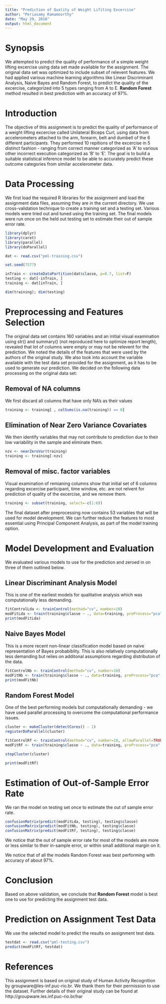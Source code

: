 ```yaml
---
title: "Prediction of Quality of Weight Lifiting Excercise"
author: "Periasamy Ramamoorthy"
date: "May 29, 2016"
output: html_document
---
```


# Synopsis

We attempted to predict the quality of performance of a simple weight lifting excercise using data set made available for the assignment. The original data set was optimized to include subset of relevent features. We had applied various machine learning algorithms like Linear Discriminant Analysis, Naive Bayes and Random Forest, to predict the quality of the excercise, categorized into 5 types ranging from A to E. **Random Forest** method resulted in best prediction with an accuracy of 97%.

# Introduction 

The objective of this assignment is to predict the quality of performance of a weight lifting excercise called Unilateral Biceps Curl, using data from accelerometers attached to the arm, forearm, belt and dumbell of the 6 different participants. They performed 10 repitions of the excercise in 5 distinct fashion - ranging from correct manner categorized as 'A' to various other incorrect execution categorized as 'B' to 'E'. The goal is to build a suitable statistical inference model to be able to accurately predict these outcome categories from similar accelerometer data.

# Data Processing

We first load the required R libraries for the assignment and load the assignment data files, assuming they are in the current directory. We use cross-validation technique to create a training set and a testing set. Various models were tried out and tuned using the training set. The final models were run once on the held out testing set to estimate their out of sample error rate.
```r
library(dplyr)
library(caret)
library(parallel)
library(doParallel)

dat <- read.csv("pml-training.csv")

set.seed(7577)

inTrain <- createDataPartition(dat$classe, p=0.7, list=F)
testing <- dat[-inTrain, ]
training <- dat[inTrain, ]

dim(training); dim(testing)

```

# Preprocessing and Features Selection

The original data set contains 160 variables and an initial visual examination using str() and summary() (not reproduced here to optimize report length), revealed that lot of columns were empty or may not be relevent for the prediction. We  noted the details of the features that were used by the authors of the original study. We also took into account the variable available with the test data set provided for the assignment, as it has to be used to generate our prediction. We decided on the following data processing on the original data set:

## Removal of NA columns
We first discard all columns that have only NA's as their values
```r
training <- training[ , colSums(is.na(training)) == 0]
```

## Elimination of Near Zero Variance Covariates
We then identify variables that may not contribute to prediction due to their low variability in the sample and eliminate them.
```r
nzv <- nearZeroVar(training)
training <- training[-nzv]
```

## Removal of misc. factor variables
Visual examination of remianing columns show that initial set of 6 columns regarding excercise participant, time window, etc. are not relvent for prediction of quality of the excercise, and we remove them.
```r
training <- subset(training, select=-c(1:6))
```

The final dataset after preprocessing now contains 53 variables that will be used for model development. We can further reduce the features to most essential using Principal Component Analysis, as part of the model training option.

# Model Development and Evaluation

We evaluated various models to use for the prediction and zeroed in on three of them outlined below.

## Linear Discriminant Analysis Model
This is one of the earliest models for qualitative analysis which was computationally less demanding. 
```r
fitControlLda <- trainControl(method="cv", number=10)
modFitLda <- train(training$classe ~ ., data=training, preProcess="pca", method="lda", trControl=fitControlLda)
print(modFitLda)
```


## Naive Bayes Model
This is a more recent non-linear classification model based on naive representation of Bayes probabiblity. This is also relatively computationally less demanding but relies on additonal assumptions regarding distributon of the data.
```r
fitControlNb <- trainControl(method="cv", number=10)
modFitNb <- train(training$classe ~ ., data=training, preProcess="pca", method="nb", trControl=fitControlNb)
print(modFitNb)
```

## Random Forest Model
One of the best performing models but computationally demanding - we have used parallel processing to overcome the computational performance issues.
```r
cluster <- makeCluster(detectCores() - 1)
registerDoParallel(cluster)

fitControlRf <- trainControl(method="cv", number=10, allowParallel=TRUE)
modFitRf <- train(training$classe ~ ., data=training, preProcess="pca", method="rf", trControl=fitControlRf)

stopCluster(cluster)

print(modFitRf)
```

# Estimation of Out-of-Sample Error Rate
We ran the model on testing set once to estimate the out of sample error rate.
```r
confusionMatrix(predict(modFitLda, testing), testing$classe)
confusionMatrix(predict(modFitNb, testing), testing$classe)
confusionMatrix(predict(modFitRf, testing), testing$classe)
```
We notice that the out of sample error rate for most of the models are more or less similar to their in-sample error, or within small additional margin on it. 

We notice that of all the models Random Forest was best performing with accuracy of about 97%.

# Conclusion
Based on above validation, we conclude that **Random Forest** model is best one to use for predicting the assignment test data.

# Prediction on Assignment Test Data
We use the selected model to predict the results on assignment test data.
```r
testdat <- read.csv("pml-testing.csv")
predict(modFitRf, testdat)
```


# References
This assignment is based on original study of Human Activity Recognition by groupware@les-inf.puc-rio.br. We thank them for their permission to use the dataset. Further details of their original study can be found at http://groupware.les.inf.puc-rio.br/har
